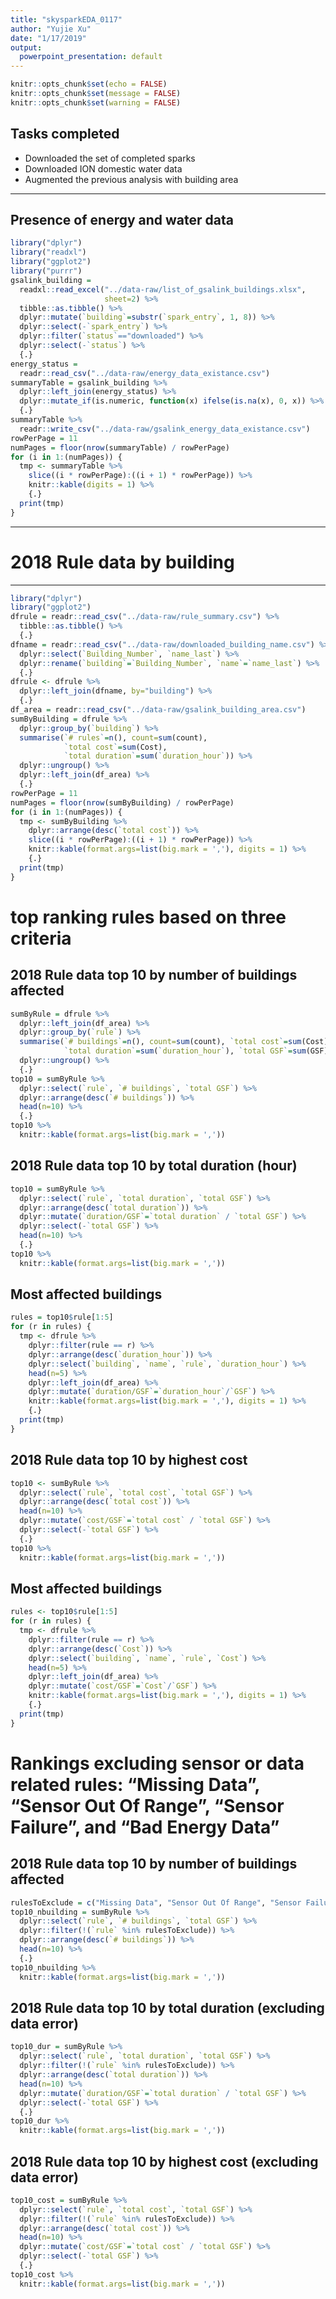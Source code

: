 ```yaml
---
title: "skysparkEDA_0117"
author: "Yujie Xu"
date: "1/17/2019"
output:
  powerpoint_presentation: default
---
```


```r
knitr::opts_chunk$set(echo = FALSE)
knitr::opts_chunk$set(message = FALSE)
knitr::opts_chunk$set(warning = FALSE)
```

## Tasks completed

- Downloaded the set of completed sparks
- Downloaded ION domestic water data
- Augmented the previous analysis with building area

---

## Presence of energy and water data

```r
library("dplyr")
library("readxl")
library("ggplot2")
library("purrr")
gsalink_building =
  readxl::read_excel("../data-raw/list_of_gsalink_buildings.xlsx",
                     sheet=2) %>%
  tibble::as.tibble() %>%
  dplyr::mutate(`building`=substr(`spark_entry`, 1, 8)) %>%
  dplyr::select(-`spark_entry`) %>%
  dplyr::filter(`status`=="downloaded") %>%
  dplyr::select(-`status`) %>%
  {.}
energy_status = 
  readr::read_csv("../data-raw/energy_data_existance.csv")
summaryTable = gsalink_building %>%
  dplyr::left_join(energy_status) %>%
  dplyr::mutate_if(is.numeric, function(x) ifelse(is.na(x), 0, x)) %>%
  {.}
summaryTable %>%
  readr::write_csv("../data-raw/gsalink_energy_data_existance.csv")
rowPerPage = 11
numPages = floor(nrow(summaryTable) / rowPerPage)
for (i in 1:(numPages)) {
  tmp <- summaryTable %>%
    slice((i * rowPerPage):((i + 1) * rowPerPage)) %>%
    knitr::kable(digits = 1) %>%
    {.}
  print(tmp)
}
```

---

# 2018 Rule data by building

---

<!-- result='asis' makes kable print look normal -->
```r
library("dplyr")
library("ggplot2")
dfrule = readr::read_csv("../data-raw/rule_summary.csv") %>%
  tibble::as.tibble() %>%
  {.}
dfname = readr::read_csv("../data-raw/downloaded_building_name.csv") %>%
  dplyr::select(`Building_Number`, `name_last`) %>%
  dplyr::rename(`building`=`Building_Number`, `name`=`name_last`) %>%
  {.}
dfrule <- dfrule %>%
  dplyr::left_join(dfname, by="building") %>%
  {.}
df_area = readr::read_csv("../data-raw/gsalink_building_area.csv")
sumByBuilding = dfrule %>%
  dplyr::group_by(`building`) %>%
  summarise(`# rules`=n(), count=sum(count),
            `total cost`=sum(Cost),
            `total duration`=sum(`duration_hour`)) %>%
  dplyr::ungroup() %>%
  dplyr::left_join(df_area) %>%
  {.}
rowPerPage = 11
numPages = floor(nrow(sumByBuilding) / rowPerPage)
for (i in 1:(numPages)) {
  tmp <- sumByBuilding %>%
    dplyr::arrange(desc(`total cost`)) %>%
    slice((i * rowPerPage):((i + 1) * rowPerPage)) %>%
    knitr::kable(format.args=list(big.mark = ','), digits = 1) %>%
    {.}
  print(tmp)
}
```

# top ranking rules based on three criteria

## 2018 Rule data top 10 by number of buildings affected

```r
sumByRule = dfrule %>%
  dplyr::left_join(df_area) %>%
  dplyr::group_by(`rule`) %>%
  summarise(`# buildings`=n(), count=sum(count), `total cost`=sum(Cost),
            `total duration`=sum(`duration_hour`), `total GSF`=sum(GSF)) %>%
  dplyr::ungroup() %>%
  {.}
top10 = sumByRule %>%
  dplyr::select(`rule`, `# buildings`, `total GSF`) %>%
  dplyr::arrange(desc(`# buildings`)) %>%
  head(n=10) %>%
  {.}
top10 %>%
  knitr::kable(format.args=list(big.mark = ','))
```

## 2018 Rule data top 10 by total duration (hour)

```r
top10 = sumByRule %>%
  dplyr::select(`rule`, `total duration`, `total GSF`) %>%
  dplyr::arrange(desc(`total duration`)) %>%
  dplyr::mutate(`duration/GSF`=`total duration` / `total GSF`) %>%
  dplyr::select(-`total GSF`) %>%
  head(n=10) %>%
  {.}
top10 %>%
  knitr::kable(format.args=list(big.mark = ','))
```

## Most affected buildings

```r
rules = top10$rule[1:5]
for (r in rules) {
  tmp <- dfrule %>%
    dplyr::filter(rule == r) %>%
    dplyr::arrange(desc(`duration_hour`)) %>%
    dplyr::select(`building`, `name`, `rule`, `duration_hour`) %>%
    head(n=5) %>%
    dplyr::left_join(df_area) %>%
    dplyr::mutate(`duration/GSF`=`duration_hour`/`GSF`) %>%
    knitr::kable(format.args=list(big.mark = ','), digits = 1) %>%
    {.}
  print(tmp)
}
```

## 2018 Rule data top 10 by highest cost

```r
top10 <- sumByRule %>%
  dplyr::select(`rule`, `total cost`, `total GSF`) %>%
  dplyr::arrange(desc(`total cost`)) %>%
  head(n=10) %>%
  dplyr::mutate(`cost/GSF`=`total cost` / `total GSF`) %>%
  dplyr::select(-`total GSF`) %>%
  {.}
top10 %>%
  knitr::kable(format.args=list(big.mark = ','))
```

## Most affected buildings

```r
rules <- top10$rule[1:5]
for (r in rules) {
  tmp <- dfrule %>%
    dplyr::filter(rule == r) %>%
    dplyr::arrange(desc(`Cost`)) %>%
    dplyr::select(`building`, `name`, `rule`, `Cost`) %>%
    head(n=5) %>%
    dplyr::left_join(df_area) %>%
    dplyr::mutate(`cost/GSF`=`Cost`/`GSF`) %>%
    knitr::kable(format.args=list(big.mark = ','), digits = 1) %>%
    {.}
  print(tmp)
}
```

# Rankings excluding sensor or data related rules: "Missing Data", "Sensor Out Of Range", "Sensor Failure", and "Bad Energy Data"

## 2018 Rule data top 10 by number of buildings affected

```r
rulesToExclude = c("Missing Data", "Sensor Out Of Range", "Sensor Failure", "Bad Energy Data")
top10_nbuilding = sumByRule %>%
  dplyr::select(`rule`, `# buildings`, `total GSF`) %>%
  dplyr::filter(!(`rule` %in% rulesToExclude)) %>%
  dplyr::arrange(desc(`# buildings`)) %>%
  head(n=10) %>%
  {.}
top10_nbuilding %>%
  knitr::kable(format.args=list(big.mark = ','))
```

## 2018 Rule data top 10 by total duration (excluding data error)

```r
top10_dur = sumByRule %>%
  dplyr::select(`rule`, `total duration`, `total GSF`) %>%
  dplyr::filter(!(`rule` %in% rulesToExclude)) %>%
  dplyr::arrange(desc(`total duration`)) %>%
  head(n=10) %>%
  dplyr::mutate(`duration/GSF`=`total duration` / `total GSF`) %>%
  dplyr::select(-`total GSF`) %>%
  {.}
top10_dur %>%
  knitr::kable(format.args=list(big.mark = ','))
```

## 2018 Rule data top 10 by highest cost (excluding data error)

```r
top10_cost = sumByRule %>%
  dplyr::select(`rule`, `total cost`, `total GSF`) %>%
  dplyr::filter(!(`rule` %in% rulesToExclude)) %>%
  dplyr::arrange(desc(`total cost`)) %>%
  head(n=10) %>%
  dplyr::mutate(`cost/GSF`=`total cost` / `total GSF`) %>%
  dplyr::select(-`total GSF`) %>%
  {.}
top10_cost %>%
  knitr::kable(format.args=list(big.mark = ','))
```

<!-- # 20 Rules show up in at least one of the criteria, and 3 Rules show up in all three criteria -->

<!-- ## 20 Rules show up in at least one of the criteria -->

<!-- ```{r distinctRules, size='tiny'} -->
<!-- list(top10_nbuilding$rule, top10_dur$rule, top10_cost$rule) %>% -->
<!--   reduce(union) %>% -->
<!--   sort() %>% -->
<!--   print() -->
<!-- ``` -->

<!-- ## 3 Rules show up in all three criteria -->

<!-- ```{r commonRules} -->
<!-- list(top10_nbuilding$rule, top10_dur$rule, top10_cost$rule) %>% -->
<!--   reduce(intersect) %>% -->
<!--   sort() %>% -->
<!--   print() -->
<!-- ``` -->